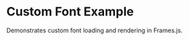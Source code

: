 
# Custom Font Example

Demonstrates custom font loading and rendering in Frames.js.

<StackblitzEmbed
  directory="/app/examples/new-api-custom-font"
  file="page.tsx"
  initialBrowserPath="/examples/new-api-custom-font"
/>

